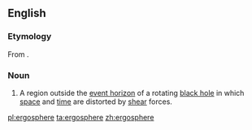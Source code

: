 ==English==
{{wikipedia}}

===Etymology===
From {{confix|ergo|sphere|lang=en}}.

===Noun===
{{en-noun}}

# {{label|en|physics}} A region outside the [[event horizon]] of a rotating [[black hole]] in which [[space]] and [[time]] are distorted by [[shear]] forces.

[[pl:ergosphere]]
[[ta:ergosphere]]
[[zh:ergosphere]]